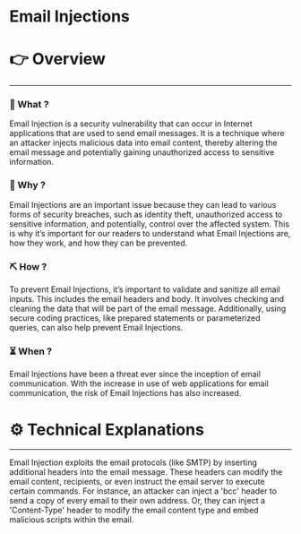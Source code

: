 # Email Injections


# 👉 Overview

---

### 👀 What ?

Email Injection is a security vulnerability that can occur in Internet applications that are used to send email messages. It is a technique where an attacker injects malicious data into email content, thereby altering the email message and potentially gaining unauthorized access to sensitive information.


### 🧐 Why ?

Email Injections are an important issue because they can lead to various forms of security breaches, such as identity theft, unauthorized access to sensitive information, and potentially, control over the affected system. This is why it’s important for our readers to understand what Email Injections are, how they work, and how they can be prevented.


### ⛏️ How ?

To prevent Email Injections, it’s important to validate and sanitize all email inputs. This includes the email headers and body. It involves checking and cleaning the data that will be part of the email message. Additionally, using secure coding practices, like prepared statements or parameterized queries, can also help prevent Email Injections.


### ⏳ When ?

Email Injections have been a threat ever since the inception of email communication. With the increase in use of web applications for email communication, the risk of Email Injections has also increased.


# ⚙️ Technical Explanations

---

Email Injection exploits the email protocols (like SMTP) by inserting additional headers into the email message. These headers can modify the email content, recipients, or even instruct the email server to execute certain commands. For instance, an attacker can inject a 'bcc' header to send a copy of every email to their own address. Or, they can inject a 'Content-Type' header to modify the email content type and embed malicious scripts within the email.
